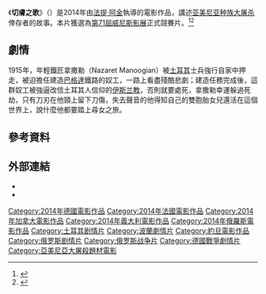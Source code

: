 {{Infobox film
| name           = 切膚之歌<br/>The Cut
| image          = 
| caption        = 
| director       = [[法提·阿金|法提·阿金]]
| producer       = 
| writer         = 
| screenplay     = 法提·阿金<br>Mardik Martin
| story          = 
| based on       = 
| starring       = [[塔哈·拉辛|塔哈·拉辛]]
| music          = 
| cinematography = Rainer Klausmann
| editing        = 
| studio         = 
| distributor    = 
| released       = {{Film date|2014|8|31|[[第71屆威尼斯影展|威尼斯影展]]|2014|9|18|德國|2015|4|10|台灣|df=yes}}
| runtime        = 138分鐘
| country        = {{GER}}<br>{{FRA}}<br>{{POL}}<br>{{TUR}}<br>{{CAN}}<br>{{ITA}}<br>{{RUS}}<br>{{JOR}}
| language       = 亞美尼亞語<br>阿拉伯語<br>土耳其語<br>庫德語<br>西班牙語<br>英語
| budget         = 
| gross          = 
}}

《'''切膚之歌'''》（{{lang-en|'''The Cut'''}}）是2014年由[[法提·阿金|法提·阿金]]執導的電影作品，講述[[亚美尼亚种族大屠杀|亚美尼亚种族大屠杀]]倖存者的故事。本片獲選為[[第71屆威尼斯影展|第71屆威尼斯影展]]正式競賽片。<ref name="Venice">{{cite web |url=http://www.labiennale.org/en/cinema/71st-festival/line-up/off-sel/venezia71/ |title=International competition of feature films |accessdate=24 July 2014 |work=Venice |deadurl=yes |archiveurl=https://web.archive.org/web/20141006083927/http://www.labiennale.org/en/cinema/71st-festival/line-up/off-sel/venezia71/ |archivedate=2014年10月6日 }}</ref><ref name="Deadline">{{cite web |url=http://www.deadline.com/2014/07/venice-film-festival-lineup-2014-movie-list/ |title=Venice Film Festival Lineup Announced |accessdate=24 July 2014 |work=Deadline |archive-date=2014-07-28 |archive-url=https://web.archive.org/web/20140728233935/http://www.deadline.com/2014/07/venice-film-festival-lineup-2014-movie-list/ |dead-url=no }}</ref>

== 劇情 ==
1915年，年輕鐵匠拿撒勒（Nazaret Manoogian）被[[奥斯曼帝国|土耳其]]士兵強行自家中押走，被迫擔任建造[[巴格达|巴格達]]鐵路的奴工，一路上看盡殘酷悲劇；建造任務完成後，這群奴工被強逼改信土耳其人信仰的[[伊斯兰教|伊斯兰教]]，否則就要處死，拿撒勒幸運躲過死劫，只有刀刃在他頸上留下刀傷，失去聲音的他得知自己的雙胞胎女兒還活在這個世界上，說什麼他都要踏上尋女之旅。

== 參考資料 ==
{{reflist}}

==外部連結==
* {{IMDb title|2245171}}
* {{Yahoomovie id|5700}}

{{关于亚美尼亚种族灭绝的作品}}
{{DEFAULTSORT:Cut, The}}
[[Category:2014年德國電影作品|Category:2014年德國電影作品]]
[[Category:2014年法國電影作品|Category:2014年法國電影作品]]
[[Category:2014年加拿大電影作品|Category:2014年加拿大電影作品]]
[[Category:2014年義大利電影作品|Category:2014年義大利電影作品]]
[[Category:2014年俄羅斯電影作品|Category:2014年俄羅斯電影作品]]
[[Category:土耳其剧情片|Category:土耳其剧情片]]
[[Category:波蘭劇情片|Category:波蘭劇情片]]
[[Category:約旦電影作品|Category:約旦電影作品]]
[[Category:俄罗斯剧情片|Category:俄罗斯剧情片]]
[[Category:俄罗斯战争片|Category:俄罗斯战争片]]
[[Category:德國戰爭劇情片|Category:德國戰爭劇情片]]
[[Category:亞美尼亞大屠殺題材電影|Category:亞美尼亞大屠殺題材電影]]